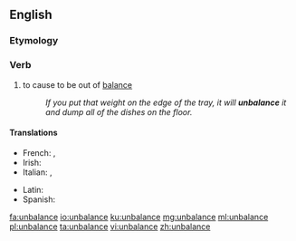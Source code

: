 ==English==

===Etymology===
{{prefix|un|balance}}

===Verb===
{{en-verb|unbalances|unbalancing|unbalanced|unbalanced}}

# to cause to be out of [[balance]]
#:''If you put that weight on the edge of the tray, it will '''unbalance''' it and dump all of the dishes on the floor.''

====Translations====
{{trans-top|to cause to be out of balance}}
* French: {{t+|fr|désaxer}}, {{t+|fr|déséquilibrer}}
* Irish: {{t|ga|éagothromaigh}}
* Italian: {{t|it|squilibrare}}, {{t|it|sbilanciare}}
{{trans-mid}}
* Latin: {{t|la|commoveō}}
* Spanish: {{t|es|desequilibrar}}
{{trans-bottom}}

[[fa:unbalance]]
[[io:unbalance]]
[[ku:unbalance]]
[[mg:unbalance]]
[[ml:unbalance]]
[[pl:unbalance]]
[[ta:unbalance]]
[[vi:unbalance]]
[[zh:unbalance]]